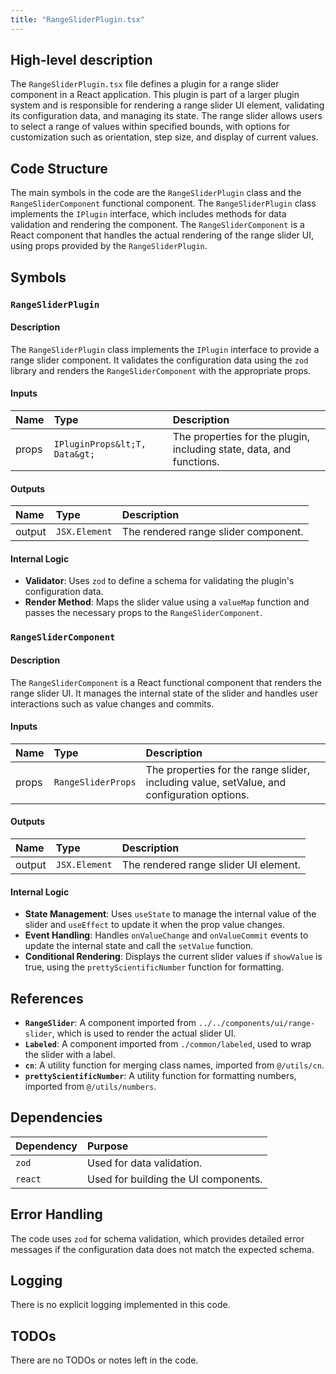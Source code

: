 ```yaml
---
title: "RangeSliderPlugin.tsx"
---
```


## High-level description

The `RangeSliderPlugin.tsx` file defines a plugin for a range slider component in a React application. This plugin is part of a larger plugin system and is responsible for rendering a range slider UI element, validating its configuration data, and managing its state. The range slider allows users to select a range of values within specified bounds, with options for customization such as orientation, step size, and display of current values.

## Code Structure

The main symbols in the code are the `RangeSliderPlugin` class and the `RangeSliderComponent` functional component. The `RangeSliderPlugin` class implements the `IPlugin` interface, which includes methods for data validation and rendering the component. The `RangeSliderComponent` is a React component that handles the actual rendering of the range slider UI, using props provided by the `RangeSliderPlugin`.

## Symbols

### `RangeSliderPlugin`
#### Description
The `RangeSliderPlugin` class implements the `IPlugin` interface to provide a range slider component. It validates the configuration data using the `zod` library and renders the `RangeSliderComponent` with the appropriate props.

#### Inputs
| Name | Type | Description |
|:-----|:-----|:------------|
| props | `IPluginProps&lt;T, Data&gt;` | The properties for the plugin, including state, data, and functions. |

#### Outputs
| Name | Type | Description |
|:-----|:-----|:------------|
| output | `JSX.Element` | The rendered range slider component. |

#### Internal Logic
- **Validator**: Uses `zod` to define a schema for validating the plugin's configuration data.
- **Render Method**: Maps the slider value using a `valueMap` function and passes the necessary props to the `RangeSliderComponent`.

### `RangeSliderComponent`
#### Description
The `RangeSliderComponent` is a React functional component that renders the range slider UI. It manages the internal state of the slider and handles user interactions such as value changes and commits.

#### Inputs
| Name | Type | Description |
|:-----|:-----|:------------|
| props | `RangeSliderProps` | The properties for the range slider, including value, setValue, and configuration options. |

#### Outputs
| Name | Type | Description |
|:-----|:-----|:------------|
| output | `JSX.Element` | The rendered range slider UI element. |

#### Internal Logic
- **State Management**: Uses `useState` to manage the internal value of the slider and `useEffect` to update it when the prop value changes.
- **Event Handling**: Handles `onValueChange` and `onValueCommit` events to update the internal state and call the `setValue` function.
- **Conditional Rendering**: Displays the current slider values if `showValue` is true, using the `prettyScientificNumber` function for formatting.

## References

- **`RangeSlider`**: A component imported from `../../components/ui/range-slider`, which is used to render the actual slider UI.
- **`Labeled`**: A component imported from `./common/labeled`, used to wrap the slider with a label.
- **`cn`**: A utility function for merging class names, imported from `@/utils/cn`.
- **`prettyScientificNumber`**: A utility function for formatting numbers, imported from `@/utils/numbers`.

## Dependencies

| Dependency | Purpose |
|:-----------|:--------|
| `zod` | Used for data validation. |
| `react` | Used for building the UI components. |

## Error Handling

The code uses `zod` for schema validation, which provides detailed error messages if the configuration data does not match the expected schema.

## Logging

There is no explicit logging implemented in this code.

## TODOs

There are no TODOs or notes left in the code.